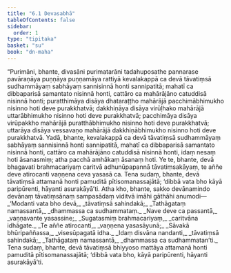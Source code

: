 ```yaml
---
title: "6.1 Devasabhā"
tableOfContents: false
sidebar:
  order: 1
type: "tipitaka"
basket: "su"
book: "dn-maha"
---
```



<DynamicBreadcrumb />

<Division number="294" book="dn-maha">

<Paragraph number="645" book="dn-maha">
“Purimāni, bhante, divasāni purimatarāni tadahuposathe pannarase pavāraṇāya puṇṇāya puṇṇamāya rattiyā kevalakappā ca devā tāvatiṃsā sudhammāyaṃ sabhāyaṃ sannisinnā honti sannipatitā; mahatī ca dibbaparisā samantato nisinnā honti, cattāro ca mahārājāno catuddisā nisinnā honti; puratthimāya disāya dhataraṭṭho mahārājā pacchimābhimukho nisinno hoti deve purakkhatvā; dakkhiṇāya disāya virūḷhako mahārājā uttarābhimukho nisinno hoti deve purakkhatvā; pacchimāya disāya virūpakkho mahārājā puratthābhimukho nisinno hoti deve purakkhatvā; uttarāya disāya vessavaṇo mahārājā dakkhiṇābhimukho nisinno hoti deve purakkhatvā. Yadā, bhante, kevalakappā ca devā tāvatiṃsā sudhammāyaṃ sabhāyaṃ sannisinnā honti sannipatitā, mahatī ca dibbaparisā samantato nisinnā honti, cattāro ca mahārājāno catuddisā nisinnā honti, idaṃ nesaṃ hoti āsanasmiṃ; atha pacchā amhākaṃ āsanaṃ hoti.
</Paragraph>

<Paragraph number="646" book="dn-maha">
Ye te, bhante, devā bhagavati brahmacariyaṃ caritvā adhunūpapannā tāvatiṃsakāyaṃ, te aññe deve atirocanti vaṇṇena ceva yasasā ca. Tena sudaṃ, bhante, devā tāvatiṃsā attamanā honti pamuditā pītisomanassajātā; ‘dibbā vata bho kāyā paripūrenti, hāyanti asurakāyā’ti.
</Paragraph>

</Division>
<Division number="295" book="dn-maha">

<Paragraph number="647" book="dn-maha">
Atha kho, bhante, sakko devānamindo devānaṃ tāvatiṃsānaṃ sampasādaṃ viditvā imāhi gāthāhi anumodi—
</Paragraph>

<Paragraph number="648" type="verses" book="dn-maha">
_‘Modanti vata bho devā,_  
_tāvatiṃsā sahindakā;_  
_Tathāgataṃ namassantā,_  
_dhammassa ca sudhammataṃ._  

</Paragraph>

<Paragraph number="649" type="verses" book="dn-maha">
_Nave deve ca passantā,_  
_vaṇṇavante yasassine;_  
_Sugatasmiṃ brahmacariyaṃ,_  
_caritvāna idhāgate._  

</Paragraph>

<Paragraph number="650" type="verses" book="dn-maha">
_Te aññe atirocanti,_  
_vaṇṇena yasasāyunā;_  
_Sāvakā bhūripaññassa,_  
_visesūpagatā idha._  

</Paragraph>

<Paragraph number="651" type="verses" book="dn-maha">
_Idaṃ disvāna nandanti,_  
_tāvatiṃsā sahindakā;_  
_Tathāgataṃ namassantā,_  
_dhammassa ca sudhammatan’ti._  

</Paragraph>

<Paragraph number="652" book="dn-maha">
Tena sudaṃ, bhante, devā tāvatiṃsā bhiyyoso mattāya attamanā honti pamuditā pītisomanassajātā; ‘dibbā vata bho, kāyā paripūrenti, hāyanti asurakāyā’ti.
</Paragraph>
</Division>